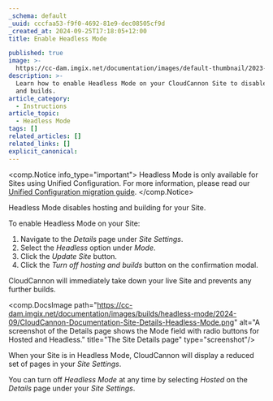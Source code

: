 ```yaml
---
_schema: default
_uuid: cccfaa53-f9f0-4692-81e9-dec08505cf9d
_created_at: 2024-09-25T17:18:05+12:00
title: Enable Headless Mode

published: true
image: >-
  https://cc-dam.imgix.net/documentation/images/default-thumbnail/2023-Q4/CloudCannon-Documentation-Thumbnail.png
description: >-
  Learn how to enable Headless Mode on your CloudCannon Site to disable hosting
  and builds.
article_category:
  - Instructions
article_topic:
  - Headless Mode
tags: []
related_articles: []
related_links: []
explicit_canonical:
---
```

<comp.Notice info_type="important">
  Headless Mode is only available for Sites using Unified Configuration. For more information, please read our [Unified Configuration migration guide](/documentation/guides/unified-configuration-migration-guide/).
</comp.Notice>

Headless Mode disables hosting and building for your Site.

To enable Headless Mode on your Site:

1. Navigate to the *Details* page under *Site Settings*.
2. Select the *Headless* option under *Mode*.
3. Click the *Update Site* button.
4. Click the *Turn off hosting and builds* button on the confirmation modal.

CloudCannon will immediately take down your live Site and prevents any further builds.

<comp.DocsImage path="https://cc-dam.imgix.net/documentation/images/builds/headless-mode/2024-09/CloudCannon-Documentation-Site-Details-Headless-Mode.png" alt="A screenshot of the Details page shows the Mode field with radio buttons for Hosted and Headless." title="The Site Details page" type="screenshot"/>

When your Site is in Headless Mode, CloudCannon will display a reduced set of pages in your *Site Settings*.

You can turn off *Headless Mode* at any time by selecting *Hosted* on the *Details* page under your *Site Settings*.